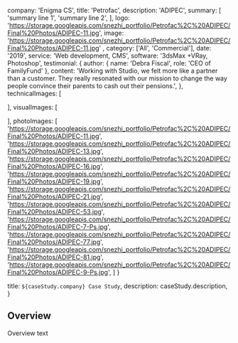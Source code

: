 
  company: 'Enigma CS',
  title: 'Petrofac',
  description:
    'ADIPEC',
  summary: [
    'summary line 1',
    'summary line 2',
  ],
   logo: 'https://storage.googleapis.com/snezhi_portfolio/Petrofac%2C%20ADIPEC/Final%20Photos/ADIPEC-11.jpg',
  image: 'https://storage.googleapis.com/snezhi_portfolio/Petrofac%2C%20ADIPEC/Final%20Photos/ADIPEC-11.jpg' ,
  category: ['All', 'Commercial'],
  date: '2019',
  service: 'Web development, CMS',
  software: '3dsMax +VRay, Photoshop',
  testimonial: {
    author: { name: 'Debra Fiscal', role: 'CEO of FamilyFund' },
    content:
      'Working with Studio, we felt more like a partner than a customer. They really resonated with our mission to change the way people convince their parents to cash out their pensions.',
  },
  technicalImages: [

  ],
  visualImages: [

  ],
  photoImages: [
    'https://storage.googleapis.com/snezhi_portfolio/Petrofac%2C%20ADIPEC/Final%20Photos/ADIPEC-11.jpg',
    'https://storage.googleapis.com/snezhi_portfolio/Petrofac%2C%20ADIPEC/Final%20Photos/ADIPEC-13.jpg',
    'https://storage.googleapis.com/snezhi_portfolio/Petrofac%2C%20ADIPEC/Final%20Photos/ADIPEC-16.jpg',
    'https://storage.googleapis.com/snezhi_portfolio/Petrofac%2C%20ADIPEC/Final%20Photos/ADIPEC-19.jpg',
    'https://storage.googleapis.com/snezhi_portfolio/Petrofac%2C%20ADIPEC/Final%20Photos/ADIPEC-21.jpg',
    'https://storage.googleapis.com/snezhi_portfolio/Petrofac%2C%20ADIPEC/Final%20Photos/ADIPEC-53.jpg',
    'https://storage.googleapis.com/snezhi_portfolio/Petrofac%2C%20ADIPEC/Final%20Photos/ADIPEC-7-Ps.jpg',
    'https://storage.googleapis.com/snezhi_portfolio/Petrofac%2C%20ADIPEC/Final%20Photos/ADIPEC-77.jpg',
    'https://storage.googleapis.com/snezhi_portfolio/Petrofac%2C%20ADIPEC/Final%20Photos/ADIPEC-81.jpg',
    'https://storage.googleapis.com/snezhi_portfolio/Petrofac%2C%20ADIPEC/Final%20Photos/ADIPEC-9-Ps.jpg',
  ] 
}

  title: `${caseStudy.company} Case Study`,
  description: caseStudy.description,
}

## Overview

Overview text

